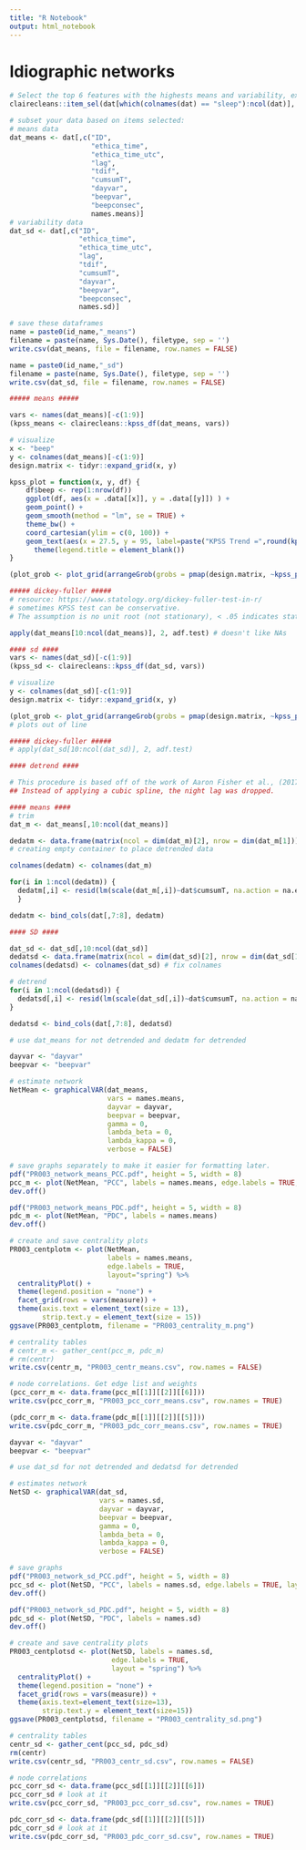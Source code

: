 ```yaml
---
title: "R Notebook"
output: html_notebook
---
```


# Idiographic networks 

```r

# Select the top 6 features with the highests means and variability, excluding first misc columns (e.g., id, time)
clairecleans::item_sel(dat[which(colnames(dat) == "sleep"):ncol(dat)], 6) 

# subset your data based on items selected: 
# means data
dat_means <- dat[,c("ID", 
                    "ethica_time",
                    "ethica_time_utc", 
                    "lag", 
                    "tdif",
                    "cumsumT", 
                    "dayvar", 
                    "beepvar", 
                    "beepconsec", 
                    names.means)]
# variability data
dat_sd <- dat[,c("ID", 
                 "ethica_time", 
                 "ethica_time_utc", 
                 "lag", 
                 "tdif", 
                 "cumsumT", 
                 "dayvar", 
                 "beepvar", 
                 "beepconsec", 
                 names.sd)]

# save these dataframes 
name = paste0(id_name,"_means")
filename = paste(name, Sys.Date(), filetype, sep = '')
write.csv(dat_means, file = filename, row.names = FALSE)

name = paste0(id_name,"_sd")
filename = paste(name, Sys.Date(), filetype, sep = '')
write.csv(dat_sd, file = filename, row.names = FALSE)
```

```r

##### means #####

vars <- names(dat_means)[-c(1:9)] 
(kpss_means <- clairecleans::kpss_df(dat_means, vars))

# visualize
x <- "beep" 
y <- colnames(dat_means)[-c(1:9)] 
design.matrix <- tidyr::expand_grid(x, y)

kpss_plot = function(x, y, df) {
    df$beep <- rep(1:nrow(df))
    ggplot(df, aes(x = .data[[x]], y = .data[[y]]) ) +
    geom_point() +
    geom_smooth(method = "lm", se = TRUE) +
    theme_bw() +
    coord_cartesian(ylim = c(0, 100)) +
    geom_text(aes(x = 27.5, y = 95, label=paste("KPSS Trend =",round(kpss.test(.data[[y]], null = "Trend")$statistic, digits = 3),", p = ",round(kpss.test(.data[[y]], null = "Trend")$p.value, digits = 3))), colour = "red1", size = 3, fontface = "bold", check_overlap = TRUE) + 
      theme(legend.title = element_blank())
}

(plot_grob <- plot_grid(arrangeGrob(grobs = pmap(design.matrix, ~kpss_plot(x = .x, y = .y, df= dat_means)))))

##### dickey-fuller #####
# resource: https://www.statology.org/dickey-fuller-test-in-r/
# sometimes KPSS test can be conservative. 
# The assumption is no unit root (not stationary), < .05 indicates stationarity

apply(dat_means[10:ncol(dat_means)], 2, adf.test) # doesn't like NAs

#### sd ####
vars <- names(dat_sd)[-c(1:9)] 
(kpss_sd <- clairecleans::kpss_df(dat_sd, vars))

# visualize
y <- colnames(dat_sd)[-c(1:9)] 
design.matrix <- tidyr::expand_grid(x, y)

(plot_grob <- plot_grid(arrangeGrob(grobs = pmap(design.matrix, ~kpss_plot(x = .x, y = .y, df = dat_sd)))))
# plots out of line

##### dickey-fuller #####
# apply(dat_sd[10:ncol(dat_sd)], 2, adf.test)

#### detrend ####

# This procedure is based off of the work of Aaron Fisher et al., (2017): Exploring the idiographic dynamics of mood and anxiety via network analysis https://osf.io/m63ks/ 
## Instead of applying a cubic spline, the night lag was dropped.

#### means ####
# trim
dat_m <- dat_means[,10:ncol(dat_means)]

dedatm <- data.frame(matrix(ncol = dim(dat_m)[2], nrow = dim(dat_m[1]))) 
# creating empty container to place detrended data

colnames(dedatm) <- colnames(dat_m) 

for(i in 1:ncol(dedatm)) {
  dedatm[,i] <- resid(lm(scale(dat_m[,i])~dat$cumsumT, na.action = na.exclude)) 
  }

dedatm <- bind_cols(dat[,7:8], dedatm)

#### SD ####

dat_sd <- dat_sd[,10:ncol(dat_sd)]
dedatsd <- data.frame(matrix(ncol = dim(dat_sd)[2], nrow = dim(dat_sd[1]))) # empty mat to fill with resid
colnames(dedatsd) <- colnames(dat_sd) # fix colnames

# detrend
for(i in 1:ncol(dedatsd)) {
  dedatsd[,i] <- resid(lm(scale(dat_sd[,i])~dat$cumsumT, na.action = na.exclude))
}

dedatsd <- bind_cols(dat[,7:8], dedatsd)
```

```r
# use dat_means for not detrended and dedatm for detrended

dayvar <- "dayvar"
beepvar <- "beepvar"

# estimate network
NetMean <- graphicalVAR(dat_means, 
                        vars = names.means, 
                        dayvar = dayvar, 
                        beepvar = beepvar, 
                        gamma = 0, 
                        lambda_beta = 0, 
                        lambda_kappa = 0, 
                        verbose = FALSE)

# save graphs separately to make it easier for formatting later.
pdf("PR003_network_means_PCC.pdf", height = 5, width = 8)
pcc_m <- plot(NetMean, "PCC", labels = names.means, edge.labels = TRUE, layout = "spring")
dev.off()

pdf("PR003_network_means_PDC.pdf", height = 5, width = 8)
pdc_m <- plot(NetMean, "PDC", labels = names.means)
dev.off()

# create and save centrality plots
PR003_centplotm <- plot(NetMean, 
                        labels = names.means, 
                        edge.labels = TRUE, 
                        layout="spring") %>% 
  centralityPlot() +
  theme(legend.position = "none") +
  facet_grid(rows = vars(measure)) +
  theme(axis.text = element_text(size = 13),
        strip.text.y = element_text(size = 15))
ggsave(PR003_centplotm, filename = "PR003_centrality_m.png")

# centrality tables
# centr_m <- gather_cent(pcc_m, pdc_m)
# rm(centr)
write.csv(centr_m, "PR003_centr_means.csv", row.names = FALSE)

# node correlations. Get edge list and weights
(pcc_corr_m <- data.frame(pcc_m[[1]][[2]][[6]]))
write.csv(pcc_corr_m, "PR003_pcc_corr_means.csv", row.names = TRUE)

(pdc_corr_m <- data.frame(pdc_m[[1]][[2]][[5]]))
write.csv(pdc_corr_m, "PR003_pdc_corr_means.csv", row.names = TRUE)
```

```r
dayvar <- "dayvar"
beepvar <- "beepvar"

# use dat_sd for not detrended and dedatsd for detrended

# estimates network
NetSD <- graphicalVAR(dat_sd, 
                      vars = names.sd, 
                      dayvar = dayvar, 
                      beepvar = beepvar, 
                      gamma = 0, 
                      lambda_beta = 0, 
                      lambda_kappa = 0, 
                      verbose = FALSE)

# save graphs
pdf("PR003_network_sd_PCC.pdf", height = 5, width = 8)
pcc_sd <- plot(NetSD, "PCC", labels = names.sd, edge.labels = TRUE, layout="spring")
dev.off()

pdf("PR003_network_sd_PDC.pdf", height = 5, width = 8)
pdc_sd <- plot(NetSD, "PDC", labels = names.sd)
dev.off()

# create and save centrality plots
PR003_centplotsd <- plot(NetSD, labels = names.sd, 
                         edge.labels = TRUE, 
                         layout = "spring") %>% 
  centralityPlot() +
  theme(legend.position = "none") +
  facet_grid(rows = vars(measure)) +
  theme(axis.text=element_text(size=13),
        strip.text.y = element_text(size=15))
ggsave(PR003_centplotsd, filename = "PR003_centrality_sd.png")

# centrality tables
centr_sd <- gather_cent(pcc_sd, pdc_sd)
rm(centr)
write.csv(centr_sd, "PR003_centr_sd.csv", row.names = FALSE)

# node correlations
pcc_corr_sd <- data.frame(pcc_sd[[1]][[2]][[6]])
pcc_corr_sd # look at it
write.csv(pcc_corr_sd, "PR003_pcc_corr_sd.csv", row.names = TRUE)

pdc_corr_sd <- data.frame(pdc_sd[[1]][[2]][[5]])
pdc_corr_sd # look at it
write.csv(pdc_corr_sd, "PR003_pdc_corr_sd.csv", row.names = TRUE)
```

